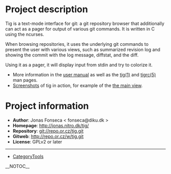 = Project description =
Tig is a text-mode interface for git: a git repository browser that additionally can act as a pager for output of various git commands. It is written in C using the ncurses.

When browsing repositories, it uses the underlying git commands to present the user with various views, such as summarized revision log and showing the commit with the log message, diffstat, and the diff.

Using it as a pager, it will display input from stdin and try to colorize it.

* More information in the [http://jonas.nitro.dk/tig/manual.html user manual] as well as the [http://jonas.nitro.dk/tig/tig.1.html tig(1)] and [http://jonas.nitro.dk/tig/tigrc.5.html tigrc(5)] man pages.
* [http://jonas.nitro.dk/tig/screenshots/ Screenshots] of tig in action, for example of the [http://jonas.nitro.dk/tig/screenshots/main-view.png the main view].
= Project information =
* <b>Author</b>: Jonas Fonseca < fonseca@diku.dk >
* <b>Homepage</b>: http://jonas.nitro.dk/tig/
* <b>Repository</b>: git://repo.or.cz/tig.git
* <b>Gitweb</b>: http://repo.or.cz/w/tig.git
* <b>License</b>: GPLv2 or later
----
* [[CategoryTools]]

__NOTOC__
